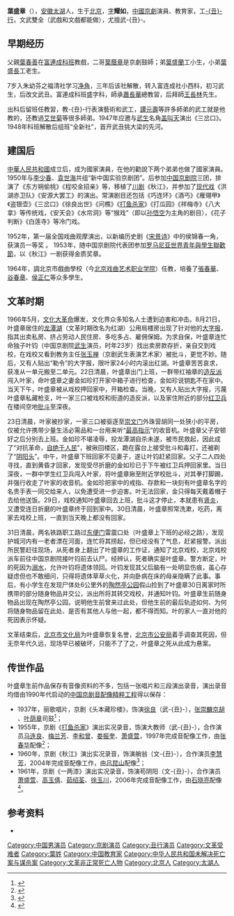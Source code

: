 '''葉盛章'''（{{bd|1912年|12月7日|1966年|8月31日}}），[[安徽省|安徽]][[太湖县|太湖]]人，生于[[北京市|北京]]，[[表字|字]]'''耀如'''，[[中國|中國]][[京劇|京劇]]演員、教育家，工[[丑角|-{丑}-行]]，文武雙全（武戲和文戲都能做），尤擅武-{丑}-。

==早期经历==
父親[[葉春善|葉春善]]在[[富连成社|富連成]][[科班|科班]]教戲，二哥[[葉蔭章|葉蔭章]]是京劇鼓師；弟[[葉盛蘭|葉盛蘭]]工小生，小弟[[葉盛長|葉盛長]]工老生。

7岁入朱幼芬之福清社学习[[花脸|净角]]，三年后该社解散，转入富连成社小西科，初习武生，后改文武丑。富連成科班盛字科，師承[[蕭長華|蕭長華]]總教習，后拜師[[王长林_(京剧演员)|王長林]]先生。

出科后留班任教習，教-{丑}-行表演藝術和武工，[[譚元壽|譚元壽]]等許多師弟的武工就是他教的，还教過[[艾世菊|艾世菊]]等很多師弟。1947年应邀与[[武生|武生]]名角[[盖叫天|盖叫天]]演出《三岔口》。1948年科班解散后组班“全新社”，首开武丑挑大梁的先河。

==建国后==
[[中華人民共和國|中華人民共和國]]成立后，成为國家演員，在他的勸說下两个弟弟也做了國家演員。1950年与[[李少春|李少春]]、[[袁世海|袁世海]]共组“新中国实验京剧团”。后参加[[中國國家京劇院|中国京剧院]]三团，排演了《东方朔偷桃》《程咬金招亲》等，移植了[[川剧|川剧]]《秋江》，并参加了[[京劇現代戲|现代戏]]《洪湖赤卫队》《安源大罢工》的演出。常演剧目还包括《巧连环》《酒丐》《雁翎甲》《盗银壶》《三岔口》《徐良出世》《问樵》《[[打鱼杀家|打鱼杀家]]》《打瓜园》《祥梅寺》《八大拿》等传统戏，《安天会》《水帘洞》等“猴戏”（即以[[孙悟空|孙悟空]]为主角的剧目），《花子判断》《白莲寺》等冷门戏。

1952年，第一届全国戏曲观摩演出，以新编历史剧《[[宋景诗|宋景诗]]》中的侯锦春一角，获演员一等奖 。 1953年，随中国京剧院代表团参加[[罗马尼亚社会主义共和国|罗马尼亚]][[世界青年與學生聯歡節|世界青年與學生聯歡節]]，以《秋江》一剧获得金质奖章。

1964年，調北京市戲曲學校（今[[北京戏曲艺术职业学院|北京戏曲艺术职业学院]]）任教，培養了[[张春华_(京剧演员)|張春華]]、[[谷春章|谷春章]]、[[侯正仁|侯正仁]]等众多學生。

==文革时期==
1966年5月，[[文化大革命|文化大革命]]爆发，文化界众多知名人士遭到迫害和冲击。8月21日，叶盛章居住的[[龍潭湖_(北京)|龙潭湖]]（文革时期改名为红湖）公用局楼房出现了针对他的[[四大_(文化大革命)|大字报]]，指其出卖私房、挤占劳动人民住房、多吃多占、雇佣保姆。为求自保，叶盛章连忙命独子叶钧（中国京剧院[[武生|武生]]演员，时年23岁）找出卖房款存折，亲自交到戏校，在戏校又看到教务主任[[张玉禅|张玉禅]]（京剧武生表演艺术家）被批斗，更觉不妙。随后，又有人贴出“勒令”的大字报，限叶家24小时内滚出红湖。叶盛章苦苦哀求，获准从一单元搬至二单元。22日清晨，叶盛章出门上班，一群带红袖章的[[造反派|造反派]]闯入叶家，命叶盛章之妻金如珍打开家中箱子进行检查，金如珍说钥匙不在家中。当天下午，叶盛章被从戏校押回家中，开箱检查。当晚，又有人贴出大字报，污蔑叶盛章私藏枪支，叶一家三口被戏校和街道的造反派，以及家住附近的部分[[红卫兵|红卫兵]]在楼间空地[[批鬥|批斗]]至深夜。

23日清晨，叶家被抄家，一家三口被驱逐至[[崇文门|崇文门]]外珠营胡同一处狭小的平房，仅被允许携带少量生活必需品和一台用来听“[[最高指示|最高指示]]”的收音机。叶盛章父子安顿好之后分别去上班。金如珍不堪凌辱，投龙潭湖自杀未遂，被市民救起，因此成了“对抗革命，[[自绝于人民|自绝于人民]]”，被揪回楼区，跪在露台上接受批斗和毒打，还被剃了“[[阴阳头|阴阳头]]”。中午，叶盛章下班回家不见妻子，遂让叶钧赶紧回家。父子二人四处寻找，直到黄昏才回家，发现受尽折磨的金如珍已于下午被红卫兵押回家里。当日深夜，一群中学生红卫兵闯入叶家，将叶盛章揪至附近学校批斗，对其拳打脚踢，并强行收走了叶家的收音机。金如珍把家中的戒指、存款和一块刻有叶盛章名字的名贵手表一同交给来人，以免遭受进一步迫害。叶无法回家，金只得每天戴着帽子去给他送饭。29日，戏校通知叶盛章回去上班，批斗这才停止，本就患有[[腎炎|肾炎]]，又遭受连日折磨的叶盛章终于回到家中。30日清晨，叶盛章照常洗漱，吃药，离家去戏校上班，一直到当天晚上都没有回家。

31日清晨，两名铁路职工路过[[东便门_(北京)|东便门]]雷震口处（叶盛章上下班的必经之路），发现护城河内有一老者漂在河面，连忙将其捞起，但已经没有了气息，赶紧报警。派出所民警赶往现场，从死者身上翻出了叶盛章的工作证，通知了北京戏校，北京戏校派车前往中国京剧院接叶钧前去认尸。经辨认，死者确实是叶盛章。警方断定，叶的死因为[[遇溺|溺水]]，允许叶钧将遗体领回。叶钧发现其父后脑有一处明显伤痕，虽心存疑虑但也不敢细问，只得将遗体草草火化，并向卧病在床的母亲隐瞒了此事。事后，有小学生在发现尸体处6公里外的[[陶然亭公园|陶然亭公园]]假山捡到了叶盛章30日离家时所携带的部分随身物品并交公，派出所将其转交戏校，并通知叶钧。叶盛章生前随身物品出现在陶然亭公园，说明他生前曾来过此处，但他生前的最后轨迹如何、为何将随身物品留在此处、是否有其他人与他一起，都不得而知。叶的家人一直对他的死因表示怀疑。

文革结束后，[[北京市文化和旅游局|北京市文化局]]为叶盛章恢复名誉，[[北京市公安局|北京市公安局]]着手调查其死因，但无奈年代久远，现场早已被破坏，只能不了了之，叶盛章之死从此成为悬案。

== 传世作品 ==
叶盛章生前作品保存有音像资料的不多，包括一张唱片和三段演出录音，演出录音均借由1990年代启动的[[中国京剧音配像精粹工程|中国京剧音配像精粹工程]]得以保存：
* 1937年，丽歌唱片，京剧《头本藏珍楼》，饰演[[徐良_(白眉大侠)|徐良]]（武-{丑}-），[[张崇麟|张崇麟]][[京胡|京胡]] 、[[叶荫章|叶荫章]]司鼓<ref>{{Cite web|title=中国京剧老唱片>>>唱词考订>>>《头本藏珍楼》|url=https://oldrecords.xikao.com/lyrics.php?id=2011|access-date=2021-08-29|work=oldrecords.xikao.com}}</ref>；
* 1955年，京剧《[[打鱼杀家|打鱼杀家]]》演出实况录音，饰演大教师（武-{丑}-），合作演员[[马连良|马连良]]、[[梅兰芳|梅兰芳]]、[[李和曾|李和曾]]、[[娄振奎|娄振奎]]、[[萧盛萱|萧盛萱]]，1997年完成音配像工作，由[[张春华_(京剧演员)|张春华]]配像<ref>{{Cite web|title=京剧《打渔杀家》音配像（梅兰芳、马连良）_哔哩哔哩_bilibili|url=https://www.bilibili.com/video/BV1Dx411G7vk/|access-date=2021-08-29|last=琥珀猫儿坠|work=www.bilibili.com}}</ref>；
* 1960年，京剧《秋江》演出实况录音，饰演艄翁（文-{丑}-），合作演员[[李慧芳|李慧芳]]，2004年完成音配像工作，由[[吕昆山|吕昆山]]配像<ref>{{Cite web|title=秋江_李慧芳、叶盛章_标清_哔哩哔哩_bilibili|url=https://www.bilibili.com/video/BV1PW411G7Rh|access-date=2021-08-29|last=万鑫龙阁阁主|work=www.bilibili.com}}</ref>；
* 1961年，京剧《一两漆》演出实况录音，饰演苟阴阳（文-{丑}-），合作演员[[萧盛萱|萧盛萱]]、[[高玉倩|高玉倩]]、[[茹绍荃|茹绍荃]]、[[徐玉川|徐玉川]]，2006年完成音配像工作，由[[石晓亮|石晓亮]]配像<ref>{{Cite web|title=【高清】中国京剧音配像精粹.丑角篇（四）——《一两漆》叶盛章 萧盛萱 高玉倩（石晓亮 萧润年 唐禾香配像）_哔哩哔哩_bilibili|url=https://www.bilibili.com/video/BV1Ub41157Pu/|access-date=2021-08-29|last=戏迷乐乐|work=www.bilibili.com}}</ref>。

==参考资料==
* {{Cite journal|title=叶盛章之死还是一个谜|author=刘松崑|url=http://www.cnki.com.cn/Article/CJFDTotal-DSXQ199604024.htm|journal=中国电视戏曲|issue=4|year=1996|page=36-37}}
{{Reflist}}
[[Category:中国男演员|Category:中国男演员]]
[[Category:京剧演员|Category:京剧演员]]
[[Category:丑行演员|Category:丑行演员]]
[[Category:文革受难者|Category:文革受难者]]
[[Category:葉姓|Category:葉姓]]
[[Category:中国教育家|Category:中国教育家]]
[[Category:中华人民共和国未解决死亡案与谋杀案|Category:中华人民共和国未解决死亡案与谋杀案]]
[[Category:文革非正常死亡人物|Category:文革非正常死亡人物]]
[[Category:北京人|Category:北京人]]
[[Category:太湖人|Category:太湖人]]
